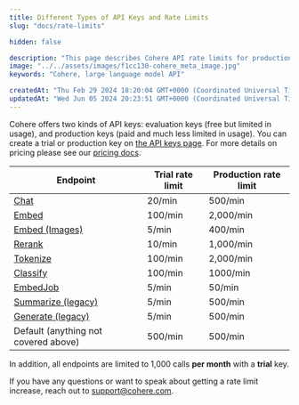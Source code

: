 ```yaml
---
title: Different Types of API Keys and Rate Limits
slug: "docs/rate-limits"

hidden: false

description: "This page describes Cohere API rate limits for production and evaluation keys."
image: "../../assets/images/f1cc130-cohere_meta_image.jpg"  
keywords: "Cohere, large language model API"

createdAt: "Thu Feb 29 2024 18:20:04 GMT+0000 (Coordinated Universal Time)"
updatedAt: "Wed Jun 05 2024 20:23:51 GMT+0000 (Coordinated Universal Time)"
---
```

Cohere offers two kinds of API keys: evaluation keys (free but limited in usage), and production keys (paid and much less limited in usage). You can create a trial or production key on [the API keys page](https://dashboard.cohere.com/api-keys). For more details on pricing please see our [pricing docs](https://docs.cohere.com/v2/docs/how-does-cohere-pricing-work).

| Endpoint                                   | Trial rate limit      | Production rate limit |
| ------------------------------------------ | --------------------- | --------------------- |
| [Chat](/reference/chat)                    | 20/min                | 500/min               |
| [Embed](/reference/embed)                  | 100/min               | 2,000/min             |
| [Embed (Images)](/reference/embed)         | 5/min                 | 400/min               |
| [Rerank](/reference/rerank)                | 10/min                | 1,000/min             |
| [Tokenize](/reference/tokenize)            | 100/min               | 2,000/min             |
| [Classify](/reference/classify)            | 100/min               | 1000/min              |
| [EmbedJob](/reference/embed-jobs)          | 5/min                 | 50/min                |
| [Summarize (legacy)](/reference/summarize) | 5/min                 | 500/min               |
| [Generate (legacy)](/reference/generate)   | 5/min                 | 500/min               |
| Default (anything not covered above)       | 500/min               | 500/min               |

In addition, all endpoints are limited to 1,000 calls **per month** with a **trial** key.

If you have any questions or want to speak about getting a rate limit increase, reach out to support@cohere.com.
